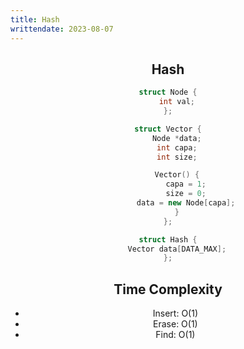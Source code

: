 ```yaml
---
title: Hash
writtendate: 2023-08-07
---
```


<Header />


## Hash

```cpp
struct Node {
    int val;
};

struct Vector {
    Node *data;
    int capa;
    int size;

    Vector() {
        capa = 1;
        size = 0;
        data = new Node[capa];
    }
};

struct Hash {
    Vector data[DATA_MAX];
};
```

## Time Complexity

- Insert: O(1)
- Erase: O(1)
- Find: O(1)

<Comment />
